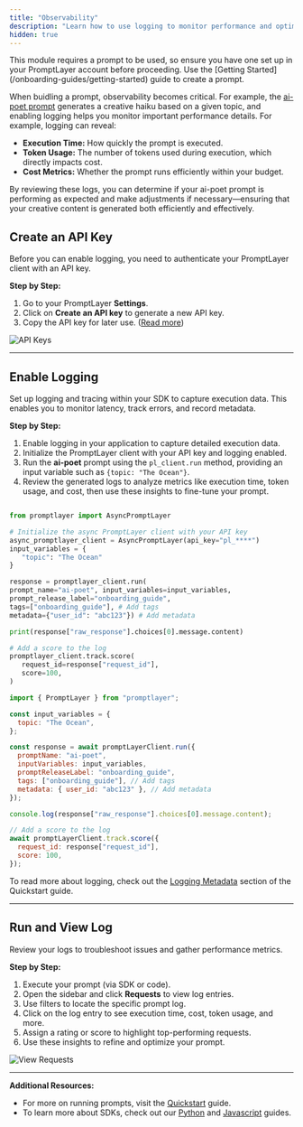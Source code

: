 ```yaml
---
title: "Observability"
description: "Learn how to use logging to monitor performance and optimize your prompts."
hidden: true
---
```


<Tip>
  This module requires a prompt to be used, so ensure you have one set up in
  your PromptLayer account before proceeding. Use the [Getting
  Started](/onboarding-guides/getting-started) guide to create a prompt.
</Tip>

When buidling a prompt, observability becomes critical. For example, the [ai-poet prompt](/onboarding-guides/getting-started) generates a creative haiku based on a given topic, and enabling logging helps you monitor important performance details. For example, logging can reveal:

- **Execution Time:** How quickly the prompt is executed.
- **Token Usage:** The number of tokens used during execution, which directly impacts cost.
- **Cost Metrics:** Whether the prompt runs efficiently within your budget.

By reviewing these logs, you can determine if your ai-poet prompt is performing as expected and make adjustments if necessary—ensuring that your creative content is generated both efficiently and effectively.

## Create an API Key

Before you can enable logging, you need to authenticate your PromptLayer client with an API key.

**Step by Step:**

1. Go to your PromptLayer **Settings**.
2. Click on **Create an API key** to generate a new API key.
3. Copy the API key for later use. ([Read more](/quickstart#api-key-env-var-setup))

<img src="./images/api-keys.png" alt="API Keys" />

---

## Enable Logging

Set up logging and tracing within your SDK to capture execution data. This enables you to monitor latency, track errors, and record metadata.

**Step by Step:**

1. Enable logging in your application to capture detailed execution data.
2. Initialize the PromptLayer client with your API key and logging enabled.
3. Run the **ai-poet** prompt using the `pl_client.run` method, providing an input variable such as `{topic: "The Ocean"}`.
4. Review the generated logs to analyze metrics like execution time, token usage, and cost, then use these insights to fine-tune your prompt.

<CodeGroup>

```python Python

from promptlayer import AsyncPromptLayer

# Initialize the async PromptLayer client with your API key
async_promptlayer_client = AsyncPromptLayer(api_key="pl_****")
input_variables = {
   "topic": "The Ocean"
}

response = promptlayer_client.run(
prompt_name="ai-poet", input_variables=input_variables,
prompt_release_label="onboarding_guide",
tags=["onboarding_guide"], # Add tags
metadata={"user_id": "abc123"}) # Add metadata

print(response["raw_response"].choices[0].message.content)

# Add a score to the log
promptlayer_client.track.score(
   request_id=response["request_id"],
   score=100,
)
```

```js Javascript
import { PromptLayer } from "promptlayer";

const input_variables = {
  topic: "The Ocean",
};

const response = await promptLayerClient.run({
  promptName: "ai-poet",
  inputVariables: input_variables,
  promptReleaseLabel: "onboarding_guide",
  tags: ["onboarding_guide"], // Add tags
  metadata: { user_id: "abc123" }, // Add metadata
});

console.log(response["raw_response"].choices[0].message.content);

// Add a score to the log
await promptLayerClient.track.score({
  request_id: response["request_id"],
  score: 100,
});
```

</CodeGroup>

To read more about logging, check out the [Logging Metadata](/quickstart#logging-metadata) section of the Quickstart guide.

---

## Run and View Log

Review your logs to troubleshoot issues and gather performance metrics.

**Step by Step:**

1. Execute your prompt (via SDK or code).
2. Open the sidebar and click **Requests** to view log entries.
3. Use filters to locate the specific prompt log.
4. Click on the log entry to see execution time, cost, token usage, and more.
5. Assign a rating or score to highlight top-performing requests.
6. Use these insights to refine and optimize your prompt.

<img src="./images/request-logs.gif" alt="View Requests" />

---

**Additional Resources:**

- For more on running prompts, visit the [Quickstart](/quickstart) guide.
- To learn more about SDKs, check out our [Python](/languages/python) and [Javascript](/languages/javascript) guides.
